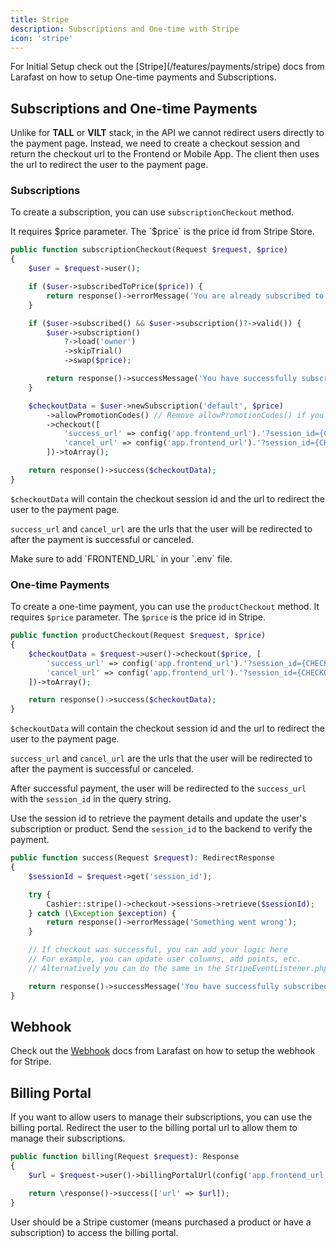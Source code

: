 ```yaml
---
title: Stripe
description: Subscriptions and One-time with Stripe
icon: 'stripe'
---
```


<Warning>
    For Initial Setup check out the [Stripe](/features/payments/stripe) docs from Larafast on how to setup One-time payments and Subscriptions.
</Warning>

## Subscriptions and One-time Payments

Unlike for **TALL** or **VILT** stack, in the API we cannot redirect users directly to the payment page.
Instead, we need to create a checkout session and return the checkout url to the Frontend or Mobile App.
The client then uses the url to redirect the user to the payment page.

### Subscriptions

To create a subscription, you can use `subscriptionCheckout` method.

It requires $price parameter. The `$price` is the price id from Stripe Store.

```php StripeController.php
public function subscriptionCheckout(Request $request, $price)
{
    $user = $request->user();

    if ($user->subscribedToPrice($price)) {
        return response()->errorMessage('You are already subscribed to that plan');
    }

    if ($user->subscribed() && $user->subscription()?->valid()) {
        $user->subscription()
            ?->load('owner')
            ->skipTrial()
            ->swap($price);

        return response()->successMessage('You have successfully subscribed to '.$price.' plan');
    }

    $checkoutData = $user->newSubscription('default', $price)
        ->allowPromotionCodes() // Remove allowPromotionCodes() if you do not allow promo codes
        ->checkout([
            'success_url' => config('app.frontend_url').'?session_id={CHECKOUT_SESSION_ID}',
            'cancel_url' => config('app.frontend_url').'?session_id={CHECKOUT_SESSION_ID}&error=1',
        ])->toArray();

    return response()->success($checkoutData);
}
```

`$checkoutData` will contain the checkout session id and the url to redirect the user to the payment page.

`success_url` and `cancel_url` are the urls that the user will be redirected to after the payment is successful or canceled.

<Warning>
    Make sure to add `FRONTEND_URL` in your `.env` file.
</Warning>

### One-time Payments

To create a one-time payment, you can use the `productCheckout` method.
It requires `$price` parameter. The `$price` is the price id in Stripe.

```php StripeController.php
public function productCheckout(Request $request, $price)
{
    $checkoutData = $request->user()->checkout($price, [
        'success_url' => config('app.frontend_url').'?session_id={CHECKOUT_SESSION_ID}',
        'cancel_url' => config('app.frontend_url').'?session_id={CHECKOUT_SESSION_ID}&error=1',
    ])->toArray();

    return response()->success($checkoutData);
}
```

`$checkoutData` will contain the checkout session id and the url to redirect the user to the payment page.

`success_url` and `cancel_url` are the urls that the user will be redirected to after the payment is successful or canceled.

After successful payment, the user will be redirected to the `success_url` with the `session_id` in the query string.

Use the session id to retrieve the payment details and update the user's subscription or product.
Send the `session_id` to the backend to verify the payment.

```php StripeController.php
public function success(Request $request): RedirectResponse
{
    $sessionId = $request->get('session_id');

    try {
        Cashier::stripe()->checkout->sessions->retrieve($sessionId);
    } catch (\Exception $exception) {
        return response()->errorMessage('Something went wrong');
    }

    // If checkout was successful, you can add your logic here
    // For example, you can update user columns, add points, etc.
    // Alternatively you can do the same in the StripeEventListener.php file by listening to the event from Stripe Webhook

    return response()->successMessage('You have successfully subscribed');
}
```

## Webhook

Check out the [Webhook](/features/payments/stripe#webhooks) docs from Larafast on how to setup the webhook for Stripe.

## Billing Portal

If you want to allow users to manage their subscriptions, you can use the billing portal.
Redirect the user to the billing portal url to allow them to manage their subscriptions.

```php StripeController.php
public function billing(Request $request): Response
{
    $url = $request->user()->billingPortalUrl(config('app.frontend_url'));

    return \response()->success(['url' => $url]);
}
```

<Warning>
    User should be a Stripe customer (means purchased a product or have a subscription) to access the billing portal.
</Warning>
